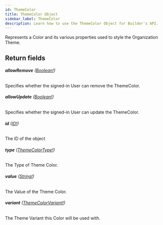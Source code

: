 ```yaml
---
id: ThemeColor
title: ThemeColor Object
sidebar_label: ThemeColor
description: Learn how to use the ThemeColor Object for Builder's API.
---
```


Represents a Color and its various properties used to style the Organization Theme.

## Return fields

###### <b>allowRemove</b> ([Boolean!](/self-managed/composer/builder/api/schema/scalar/Boolean.mdx))

Specifies whether the signed-in User can remove the ThemeColor.

###### <b>allowUpdate</b> ([Boolean!](/self-managed/composer/builder/api/schema/scalar/Boolean.mdx))

Specifies whether the signed-in User can update the ThemeColor.

###### <b>id</b> ([ID!](/self-managed/composer/builder/api/schema/scalar/ID.mdx))

The ID of the object

###### <b>type</b> ([ThemeColorType!](/self-managed/composer/builder/api/schema/enum/ThemeColorType.mdx))

The Type of Theme Color.

###### <b>value</b> ([String!](/self-managed/composer/builder/api/schema/scalar/String.mdx))

The Value of the Theme Color.

###### <b>variant</b> ([ThemeColorVariant!](/self-managed/composer/builder/api/schema/enum/ThemeColorVariant.mdx))

The Theme Variant this Color will be used with.

